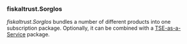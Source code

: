 ### fiskaltrust.Sorglos

*fiskaltrust.Sorglos* bundles a number of different products into one subscription package. Optionally, it can be combined with a [TSE-as-a-Service](Signing#tse-as-a-service) package.
